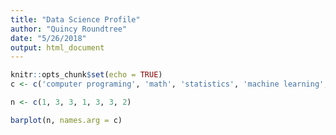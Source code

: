 ```yaml
---
title: "Data Science Profile"
author: "Quincy Roundtree"
date: "5/26/2018"
output: html_document
---
```


```r
knitr::opts_chunk$set(echo = TRUE)
c <- c('computer programing', 'math', 'statistics', 'machine learning','domain expertise', 'communication and presentation skills', 'data visualization')

n <- c(1, 3, 3, 1, 3, 3, 2)
```


```r
barplot(n, names.arg = c)
```

